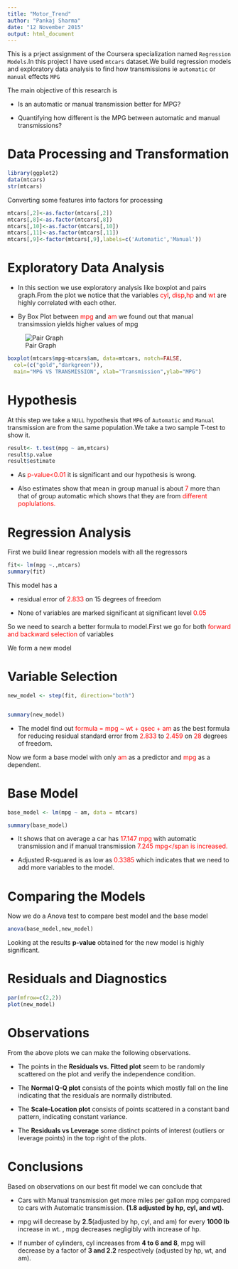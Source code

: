 ```yaml
---
title: "Motor_Trend"
author: "Pankaj Sharma"
date: "12 November 2015"
output: html_document
---
```


This is a prject assignment of the Coursera specialization named `Regression Models`.In this project I have used `mtcars` dataset.We build regression models and exploratory data analysis to find how transmissions ie `automatic` or `manual` effects `MPG`


The main objective of this research is


* Is an automatic or manual transmission better for MPG?

* Quantifying how different is the MPG between automatic and manual transmissions?

# Data Processing and Transformation

```r
library(ggplot2)
data(mtcars)
str(mtcars)


```

Converting some features into factors for processing

```r
mtcars[,2]<-as.factor(mtcars[,2])
mtcars[,8]<-as.factor(mtcars[,8])
mtcars[,10]<-as.factor(mtcars[,10])
mtcars[,11]<-as.factor(mtcars[,11])
mtcars[,9]<-factor(mtcars[,9],labels=c('Automatic','Manual'))

```

# Exploratory Data Analysis


* In this section we use exploratory analysis like boxplot and pairs graph.From the plot we notice that the variables <span style="color:red">cyl</span>,  <span style="color:red">disp</span>,<span style="color:red">hp</span> and <span style="color:red">wt</span> are highly correlated with each other.


* By Box Plot between <span style="color:red">mpg</span> and <span style="color:red">am</span> we found out that manual transimssion yields higher values of mpg

![Pair Graph](Pair.png)



```r

boxplot(mtcars$mpg~mtcars$am, data=mtcars, notch=FALSE, 
  col=(c("gold","darkgreen")),
  main="MPG VS TRANSMISSION", xlab="Transmission",ylab="MPG")


```

# Hypothesis

At this step we take a `NULL` hypothesis that `MPG` of `Automatic` and `Manual` transmission are from the same population.We take a two sample T-test to show it.

```r
result<- t.test(mpg ~ am,mtcars)
result$p.value
result$estimate


```
* As <span style="color:red">p-value<0.01</span> it is significant and our hypothesis is wrong.

* Also estimates show that mean in group manual is about <span style="color:red">7</span>  more than that of group automatic which shows that they are from <span style="color:red">different poplulations.</span>


# Regression Analysis

First we build linear regression models with all the regressors

```r
fit<- lm(mpg ~.,mtcars)
summary(fit)


```

This model has a 


* residual error of <span style="color:red">2.833 </span> on 15 degrees of freedom


* None of variables are marked significant at significant level <span style="color:red">0.05 </span>

So we need to search a better formula to model.First we go for both <span style="color:red">forward and backward selection</span> of variables


We form a new model 


# Variable Selection

```r
new_model <- step(fit, direction="both")



```


```r
summary(new_model)

```

* The model find out  <span style="color:red">formula = mpg ~ wt + qsec + am </span>as the best formula for reducing residual standard error from <span style="color:red">2.833</span> to <span style="color:red">2.459</span> on <span style="color:red">28</span> degrees of freedom.

Now we form a base model with only <span style="color:red">am</span> as a predictor and <span style="color:red">mpg</span> as a dependent.

# Base Model
```r
base_model <- lm(mpg ~ am, data = mtcars)


```
```r
summary(base_model)

```


* It shows that on average a car has <span style="color:red">17.147 mpg</span>  with automatic transmission and if manual transmission <span style="color:red">7.245 mpg</span is increased.


* Adjusted R-squared is as low as <span style="color:red">0.3385</span> which indicates that we need to add more variables to the model.

# Comparing the Models

Now we do a Anova test to compare best model and the base model

```r
anova(base_model,new_model)
```
Looking at the results **p-value** obtained for the new model is highly significant.


# Residuals and Diagnostics

```r
par(mfrow=c(2,2))
plot(new_model)
```
# Observations


From the above plots we can make the following observations.

* The points in the **Residuals vs. Fitted plot** seem to be randomly scattered on the plot and verify the independence condition.

* The **Normal Q-Q plot** consists of the points which mostly fall on the line indicating that the residuals are normally distributed.

* The **Scale-Location plot** consists of points scattered in a constant band pattern, indicating constant variance.

* The **Residuals vs Leverage** some distinct points of interest (outliers or leverage points) in the top right of the plots.


# Conclusions

 Based on observations on our best fit model we can conclude that

* Cars with Manual transmission get more miles per gallon mpg compared to cars with Automatic transmission. **(1.8 adjusted by hp, cyl, and wt).**


* mpg will decrease by **2.5**(adjusted by hp, cyl, and am) for every **1000 lb** increase in wt. , mpg decreases negligibly with increase of hp.


* If number of cylinders, cyl increases from **4 to 6 and 8**, mpg will decrease by a factor of **3 and 2.2** respectively (adjusted by hp, wt, and am). 
